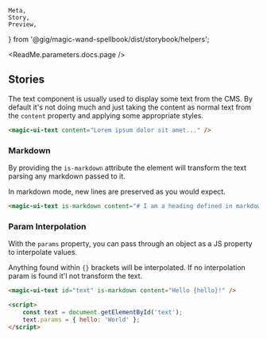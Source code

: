     Meta,
    Story,
    Preview,
} from '@gig/magic-wand-spellbook/dist/storybook/helpers';

<Meta title="UI Kit|Text" />

<ReadMe.parameters.docs.page />

## Stories

The text component is usually used to display some text from the CMS.
By default it's not doing much and just taking the content as normal text from the `content` property and applying
some appropriate styles.

<Preview>
    <Story name="Default">
        <magic-ui-text content="Lorem ipsum dolor sit amet, consectetur adipiscing elit, sed do eiusmod tempor incididunt ut labore et dolore magna aliqua. Ut enim ad minim veniam, quis nostrud exercitation ullamco laboris nisi ut aliquip ex ea commodo consequat. Duis aute irure dolor in reprehenderit in voluptate velit esse cillum dolore eu fugiat nulla pariatur. Excepteur sint occaecat cupidatat non proident, sunt in culpa qui officia deserunt mollit anim id est laborum" />
    </Story>
</Preview>

```html
<magic-ui-text content="Lorem ipsum dolor sit amet..." />
```

### Markdown

By providing the `is-markdown` attribute the element will transform the text parsing any markdown passed to it.

In markdown mode, new lines are preserved as you would expect.

<Preview>
    <Story name="With Markdown">
        <magic-ui-text
            is-markdown
            content="# I am a heading defined in markdown!"
        />
    </Story>
</Preview>

```html
<magic-ui-text is-markdown content="# I am a heading defined in markdown!" />
```

### Param Interpolation

With the `params` property, you can pass through an object as a JS property to interpolate values.

Anything found within `{}` brackets will be interpolated. If no interpolation param is found it'l not transform the text.

<Preview>
    <Story name="With Params">
        <ComponentInterop props={{ params: { hello: 'World' } }}>
            <magic-ui-text
                is-markdown
                content="Hello {hello}! (View the source)"
            />
        </ComponentInterop>
    </Story>
</Preview>

```html
<magic-ui-text id="text" is-markdown content="Hello {hello}!" />

<script>
    const text = document.getElementById('text');
    text.params = { hello: 'World' };
</script>
```

